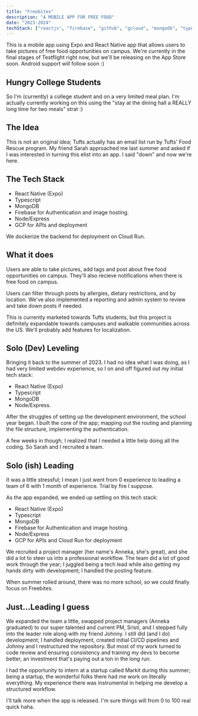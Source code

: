 ```yaml
---
title: "Freebites"
description: "A MOBILE APP FOR FREE FOOD"
date: "2023-2024"
techStack: ["reactjs", "firebase", "github", "gcloud", "mongodb", "typescript"]
---
```



<Picture
  className="project-hero-image"
  src="https://picsum.photos/1024/768"
  alt="picture"
  width="700"
  height="500"
/>

<SectionTitle title="Overview" />

This is a mobile app using Expo and React Native app that allows users to take
pictures of free food opportunities on campus. We're currently in the final
stages of Testflight right now, but we'll be releasing on the App Store soon.
Android support will follow soon :)

<SectionTitle title="Background" />

## Hungry College Students

So I'm (currently) a college student and on a very limited meal plan. I'm
actually currently working on this using the "stay at the dining hall a REALLY
long time for two meals" strat :)

## The Idea

This is not an original idea; Tufts actually has an email list run by Tufts'
Food Rescue program. My friend Sarah approached me last summer and asked if I
was interested in turning this elist into an app. I said "down" and now we're here.

## The Tech Stack

- React Native (Expo)
- Typescript
- MongoDB
- Firebase for Authentication and image hosting.
- Node/Express
- GCP for APIs and deployment

We dockerize the backend for deployment on Cloud Run.

## What it does

Users are able to take pictures, add tags and post about free food opportunities
on campus. They'll also recieve notifications when there is free food on campus.

Users can filter through posts by allergies, dietary restrictions, and by location.
We've also implemented a reporting and admin system to review and take down posts
if needed.

This is currently marketed towards Tufts students, but this project is definitely
expandable towards campuses and walkable communities across the US. We'll probably
add features for localization.

<SectionTitle title="Process" />

## Solo (Dev) Leveling

Bringing it back to the summer of 2023. I had no idea what I was doing, as I had
very limited webdev experience, so I on and off figured out my initial tech stack:

- React Native (Expo)
- Typescript
- MongoDB
- Node/Express.

After the struggles of setting up the development environment, the school year
began. I built the core of the app; mapping out the routing and planning the file
structure, implementing the authentication.

A few weeks in though, I realized that I needed a little help doing all the coding.
So Sarah and I recruited a team.

## Solo (ish) Leading

It was a little stressful; I mean I just went from 0 experience to leading a
team of 6 with 1 month of experience. Trial by fire I suppose.

As the app expanded, we ended up settling on this tech stack:

- React Native (Expo)
- Typescript
- MongoDB
- Firebase for Authentication and image hosting.
- Node/Express
- GCP for APIs and Cloud Run for deployment

We recruited a project manager (her name's Anneka, she's great), and she did a lot
to steer us into a professional workflow. The team did a lot of good work through
the year; I juggled being a tech lead while also getting my hands dirty with
development; I handled the posting feature.

When summer rolled around, there was no more school, so we could finally focus on Freebites.

## Just...Leading I guess

We expanded the team a little, swapped project managers (Anneka graduated) to our
super talented and current PM, Sristi, and I stepped fully into the leader role
along with my friend Johnny. I still did (and I do) development; I handled
deployment, created initial CI/CD pipelines and Johnny and I restructured the
repository. But most of my work turned to code review and ensuring consistency
and training my devs to become better, an investment that's paying out a ton in
the long run.

I had the opportunity to intern at a startup called Markit during this summer;
being a startup, the wonderful folks there had me work on literally everything.
My experience there was instrumental in helping me develop a structured workflow.

I'll talk more when the app is released. I'm sure things will from 0 to 100 real
quick haha.
